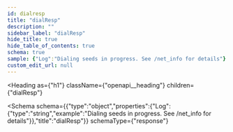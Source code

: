 ```yaml
---
id: dialresp
title: "dialResp"
description: ""
sidebar_label: "dialResp"
hide_title: true
hide_table_of_contents: true
schema: true
sample: {"Log":"Dialing seeds in progress. See /net_info for details"}
custom_edit_url: null
---
```



<Heading
  as={"h1"}
  className={"openapi__heading"}
  children={"dialResp"}
>
</Heading>





<Schema
  schema={{"type":"object","properties":{"Log":{"type":"string","example":"Dialing seeds in progress. See /net_info for details"}},"title":"dialResp"}}
  schemaType={"response"}
>
  
</Schema>
            